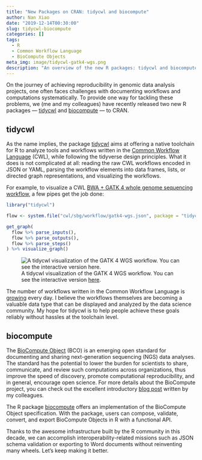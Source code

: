 ```yaml
---
title: "New Packages on CRAN: tidycwl and biocompute"
author: Nan Xiao
date: "2019-12-14T00:30:00"
slug: tidycwl-biocompute
categories: []
tags:
  - R
  - Common Workflow Language
  - BioCompute Objects
meta_img: image/tidycwl-gatk4-wgs.png
description: "An overview of the new R packages: tidycwl and biocompute"
---
```


On the journey of achieving reproducibility in genomic data analysis projects, one often faces challenges with documenting workflows and computations systematically. To provide one way for tackling these problems, we (me and my colleagues) have recently released two new R packages --- [tidycwl](https://sbg.github.io/tidycwl/) and [biocompute](https://sbg.github.io/biocompute/) --- to CRAN.

## tidycwl

As the name implies, the package [tidycwl](https://sbg.github.io/tidycwl/) aims at offering a native toolchain for R to analyze tools and workflows written in the [Common Workflow Language](https://www.commonwl.org/) (CWL), while following the tidyverse design principles. What it does is not complicated at all: reading the raw CWL workflows encoded in JSON or YAML, parsing the workflow elements into data frames, lists, or directed graph representations, and visualizing the workflows.

For example, to visualize a CWL [BWA + GATK 4 whole genome sequencing workflow](https://cgc.sbgenomics.com/public/apps#admin/sbg-public-data/whole-genome-sequencing-bwa-gatk-4-0/), a few pipes get the job done:

```r
library("tidycwl")

flow <- system.file("cwl/sbg/workflow/gatk4-wgs.json", package = "tidycwl") %>% read_cwl_json()

get_graph(
  flow %>% parse_inputs(),
  flow %>% parse_outputs(),
  flow %>% parse_steps()
) %>% visualize_graph()
```

![A tidycwl visualization of the GATK 4 WGS workflow. You can see the interactive version [here](https://sbg.github.io/tidycwl/articles/tidycwl.html#visualize-workflow).](/image/tidycwl-gatk4-wgs.png)

The number of workflows written in the Common Workflow Language is [growing](https://github.com/search?l=cwl&p=3&q=workflow&type=Code) every day. I believe the workflows themselves are becoming a valuable data type that can be displayed and analyzed by the data science community. My hope for tidycwl is to help people achieve these goals reliably without hassles at the toolchain level.

## biocompute

The [BioCompute Object](https://en.wikipedia.org/wiki/BioCompute_Object) (BCO) is an emerging open standard for documenting and sharing next-generation sequencing (NGS) data analyses. The standard has the potential to lower the burden for scientists to share, communicate, and review such computations across organizations, thus improve the speed of discovery, promote computational reproducibility, and in general, encourage open science. For more details about the BioCompute project, you can check out the excellent introductory [blog post](https://www.sevenbridges.com/biocompute-object/) written by my colleagues.

The R package [biocompute](https://sbg.github.io/biocompute/) offers an implementation of the BioCompute Object specification. With the package, users can compose, validate, convert, and export BioCompute Objects in R with a functional API.

Thanks to the awesome infrastructure built by the R community in this decade, we can accomplish interoperability-related missions such as JSON schema validation or exporting to Word documents without reinventing many wheels. Let's keep making it better.
